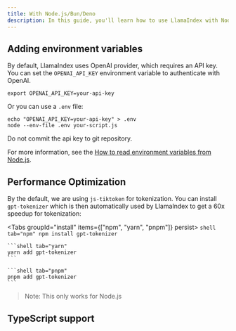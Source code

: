 ```yaml
---
title: With Node.js/Bun/Deno
description: In this guide, you'll learn how to use LlamaIndex with Node.js, Bun, and Deno.
---
```



## Adding environment variables

By default, LlamaIndex uses OpenAI provider, which requires an API key. You can set the `OPENAI_API_KEY` environment variable to authenticate with OpenAI.

```shell
export OPENAI_API_KEY=your-api-key
```

Or you can use a `.env` file:

```shell
echo "OPENAI_API_KEY=your-api-key" > .env
node --env-file .env your-script.js
```

<Callout type="warn">Do not commit the api key to git repository.</Callout>

For more information, see the [How to read environment variables from Node.js](https://nodejs.org/en/learn/command-line/how-to-read-environment-variables-from-nodejs).

## Performance Optimization

By the default, we are using `js-tiktoken` for tokenization. You can install `gpt-tokenizer` which is then automatically used by LlamaIndex to get a 60x speedup for tokenization:

<Tabs groupId="install" items={["npm", "yarn", "pnpm"]} persist>
	```shell tab="npm"
	npm install gpt-tokenizer
	```

	```shell tab="yarn"
	yarn add gpt-tokenizer
	```

	```shell tab="pnpm"
	pnpm add gpt-tokenizer
	```
</Tabs>

> Note: This only works for Node.js

## TypeScript support

<Card
	title="Getting Started with LlamaIndex.TS in TypeScript"
	href="/docs/llamaindex/getting_started/setup/typescript"
/>
